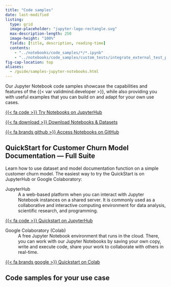 ```yaml
---
title: "Code samples"
date: last-modified
listing:
  type: grid
  image-placeholder: "jupyter-logo-rectangle.svg"
  max-description-length: 250
  image-height: "100%"
  fields: [title, description, reading-time]
  contents: 
    - "../notebooks/code_samples/*/*.ipynb"
    - "../notebooks/code_samples/custom_tests/integrate_external_test_providers.ipynb"
fig-cap-location: top
aliases:
  - /guide/samples-jupyter-notebooks.html
---
```


Our Jupyter Notebook code samples showcase the capabilities and features of the {{< var validmind.developer >}}, while also providing you with useful examples that you can build on and adapt for your own use cases. 

:::: {.flex .flex-wrap .justify-around}

::: {.w-30-ns .mt2 .pb3}

[{{< fa code >}} Try Notebooks on JupyterHub]({{< var url.jupyterhub >}}/){.button .button-green target="_blank"}

:::

::: {.w-30-ns .mt2 .pb3}

[{{< fa download >}} Download Notebooks & Datasets](/notebooks.zip){.button .button-green target="_blank"}

:::

::: {.w-30-ns .mt2 .pb3}

[{{< fa brands github >}} Access Notebooks on GitHub](https://github.com/validmind/validmind-library/tree/main/notebooks){.button .button-green target="_blank"}

:::


::::

## QuickStart for Customer Churn Model Documentation — Full Suite

Learn how to use dataset and model documentation function on a simple customer churn model. The easiest way to try the QuickStart is on JupyterHub or Google Colaboratory:

:::: {.flex .flex-wrap .justify-around}

::: {.w-50-ns}

JupyterHub
: A a web-based platform when you can interact with Jupyter Notebook instances on a shared server. It is commonly used as a collaborative and interactive computing environment for data analysis, scientific research, and programming.

::: {.tc}
[{{< fa code >}} Quickstart on JupyterHub]({{< var url.jupyterhub >}}/hub/user-redirect/lab/tree/quickstart/quickstart_model_documentation.ipynb){.button target="_blank"}

:::

:::

::: {.w-40-ns}

Google Colaboratory (Colab)
: A free Jupyter Notebook environment that runs in the cloud. There, you can work with our Jupyter Notebooks by saving your own copy, write and execute code, share your work to collaborate with others in real-time.

::: {.tc}
[{{< fa brands google >}} Quickstart on Colab](https://colab.research.google.com/drive/1NLtjCFUZV2I_ttGUkiAL9uwGZK_SGUlw?usp=share_link){.button target="_blank"}

:::

:::

::::


## Code samples for your use case
